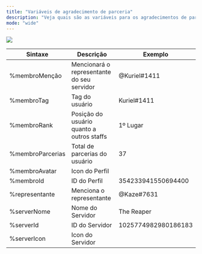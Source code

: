 ```yaml
---
title: "Variáveis de agradecimento de parceria"
description: "Veja quais são as variáveis para os agradecimentos de parceria."
mode: "wide"
---
```


<img
  src="https://i.imgur.com/oSdBaYy.png"
  className="mx-auto"
/>

| Sintaxe          | Descrição                                  | Exemplo             |
| ---------------- | ------------------------------------------ | ------------------- |
| %membroMenção    | Mencionará o representante do seu servidor | @Kuriel#1411        |
| %membroTag       | Tag do usuário                             | Kuriel#1411         |
| %membroRank      | Posição do usuário quanto a outros staffs  | 1º Lugar            |
| %membroParcerias | Total de parcerias do usuário              | 37                  |
| %membroAvatar    | Icon do Perfil                             |                     |
| %membroId        | ID do Perfil                               | 354233941550694400  |
| %representante   | Menciona o representante                   | @Kaze#7631          |
| %serverNome      | Nome do Servidor                           | The Reaper          |
| %serverId        | ID do Servidor                             | 1025774982980186183 |
| %serverIcon      | Icon do Servidor                           |                     |